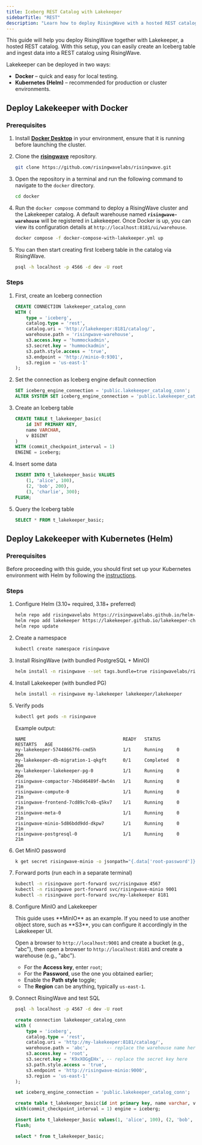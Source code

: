 ```yaml
---
title: Iceberg REST Catalog with Lakekeeper
sidebarTitle: "REST"
description: "Learn how to deploy RisingWave with a hosted REST catalog to manage Iceberg tables."
---
```


This guide will help you deploy RisingWave together with Lakekeeper, a hosted REST catalog. With this setup, you can easily create an Iceberg table and ingest data into a REST catalog using RisingWave.

Lakekeeper can be deployed in two ways:

- **Docker** – quick and easy for local testing.  
- **Kubernetes (Helm)** – recommended for production or cluster environments.  

## Deploy Lakekeeper with Docker

### Prerequisites

1. Install [**Docker Desktop**](https://docs.docker.com/get-docker/) in your environment, ensure that it is running before launching the cluster.

2. Clone the [**risingwave**](https://github.com/risingwavelabs/risingwave) repository.

    ```bash
    git clone https://github.com/risingwavelabs/risingwave.git
    ```

3. Open the repository in a terminal and run the following command to navigate to the `docker` directory.

    ```bash
    cd docker
    ```

4. Run the `docker compose` command to deploy a RisingWave cluster and the Lakekeeper catalog. A default warehouse named **`risingwave-warehouse`** will be registered in Lakekeeper. Once Docker is up, you can view its configuration details at `http://localhost:8181/ui/warehouse`.

    ```bash
    docker compose -f docker-compose-with-lakekeeper.yml up
    ```

5. You can then start creating first Iceberg table in the catalog via RisingWave.

    ```bash
    psql -h localhost -p 4566 -d dev -U root
    ```

### Steps

1. First, create an Iceberg connection

    ```sql
    CREATE CONNECTION lakekeeper_catalog_conn
    WITH (
        type = 'iceberg',
        catalog.type = 'rest',
        catalog.uri = 'http://lakekeeper:8181/catalog/',
        warehouse.path = 'risingwave-warehouse',
        s3.access.key = 'hummockadmin',
        s3.secret.key = 'hummockadmin',
        s3.path.style.access = 'true',
        s3.endpoint = 'http://minio-0:9301',
        s3.region = 'us-east-1'
    );
    ```

2. Set the connection as Iceberg engine default connection

    ```sql
    SET iceberg_engine_connection = 'public.lakekeeper_catalog_conn';
    ALTER SYSTEM SET iceberg_engine_connection = 'public.lakekeeper_catalog_conn';
    ```

3. Create an Iceberg table

    ```sql
    CREATE TABLE t_lakekeeper_basic(
        id INT PRIMARY KEY,
        name VARCHAR,
        v BIGINT
    )
    WITH (commit_checkpoint_interval = 1)
    ENGINE = iceberg;
    ```

4. Insert some data

    ```sql
    INSERT INTO t_lakekeeper_basic VALUES
        (1, 'alice', 100),
        (2, 'bob', 200),
        (3, 'charlie', 300);
    FLUSH;
    ```

5. Query the Iceberg table

    ```sql
    SELECT * FROM t_lakekeeper_basic;
    ```

## Deploy Lakekeeper with Kubernetes (Helm)

### Prerequisites

Before proceeding with this guide, you should first set up your Kubernetes environment with Helm by following the [instructions](/deploy/risingwave-k8s-helm).

### Steps

1. Configure Helm (3.10+ required, 3.18+ preferred)

    ```bash
    helm repo add risingwavelabs https://risingwavelabs.github.io/helm-charts/ --force-update
    helm repo add lakekeeper https://lakekeeper.github.io/lakekeeper-charts/
    helm repo update
    ```

2. Create a namespace

    ```bash
    kubectl create namespace risingwave
    ```

3. Install RisingWave (with bundled PostgreSQL + MinIO)

    ```bash
    helm install -n risingwave --set tags.bundle=true risingwavelabs/risingwave
    ```

4. Install Lakekeeper (with bundled PG)

    ```bash
    helm install -n risingwave my-lakekeeper lakekeeper/lakekeeper
    ```

5. Verify pods

    ```bash
    kubectl get pods -n risingwave
    ```

    Example output:

    ```
    NAME                                    READY   STATUS      RESTARTS   AGE
    my-lakekeeper-57448667f6-cmd5h          1/1     Running     0          26m
    my-lakekeeper-db-migration-1-qkgft      0/1     Completed   0          26m
    my-lakekeeper-lakekeeper-pg-0           1/1     Running     0          26m
    risingwave-compactor-74bd46489f-8wt4n   1/1     Running     0          21m
    risingwave-compute-0                    1/1     Running     0          21m
    risingwave-frontend-7cd89c7c4b-q5kv7    1/1     Running     0          21m
    risingwave-meta-0                       1/1     Running     0          21m
    risingwave-minio-5d86bdd9dd-dkpw7       1/1     Running     0          21m
    risingwave-postgresql-0                 1/1     Running     0          21m
    ```

6. Get MinIO password

    ```bash
    k get secret risingwave-minio -o jsonpath="{.data['root-password']}" | base64 -d
    ```

7. Forward ports (run each in a separate terminal)

    ```bash
    kubectl -n risingwave port-forward svc/risingwave 4567
    kubectl -n risingwave port-forward svc/risingwave-minio 9001
    kubectl -n risingwave port-forward svc/my-lakekeeper 8181
    ```

8. Configure MinIO and Lakekeeper

    <Note>
    This guide uses **MinIO** as an example. If you need to use another object store, such as **S3**, you can configure it accordingly in the Lakekeeper UI.
    </Note>

    Open a browser to `http://localhost:9001` and create a bucket (e.g., "abc"), then open a browser to `http://localhost:8181` and create a warehouse (e.g., "abc").

    - For the **Access key**, enter `root`;
    - For the **Password**, use the one you obtained earlier;
    - Enable the **Path style** toggle;
    - The **Region** can be anything, typically `us-east-1`.

    

9. Connect RisingWave and test SQL

    ```bash Connect to RisingWave
    psql -h localhost -p 4567 -d dev -U root
    ```

    ```sql Run SQL
    create connection lakekeeper_catalog_conn
    with (
        type = 'iceberg',
        catalog.type = 'rest',
        catalog.uri = 'http://my-lakekeeper:8181/catalog/',
        warehouse.path = 'abc',       -- replace the warehouse name here
        s3.access.key = 'root',
        s3.secret.key = 'K9xXOGgEHx', -- replace the secret key here
        s3.path.style.access = 'true',
        s3.endpoint = 'http://risingwave-minio:9000',
        s3.region = 'us-east-1'
    );

    set iceberg_engine_connection = 'public.lakekeeper_catalog_conn';

    create table t_lakekeeper_basic(id int primary key, name varchar, v bigint)
    with(commit_checkpoint_interval = 1) engine = iceberg;

    insert into t_lakekeeper_basic values(1, 'alice', 100), (2, 'bob', 200), (3, 'charlie', 300);
    flush;

    select * from t_lakekeeper_basic;
    ```